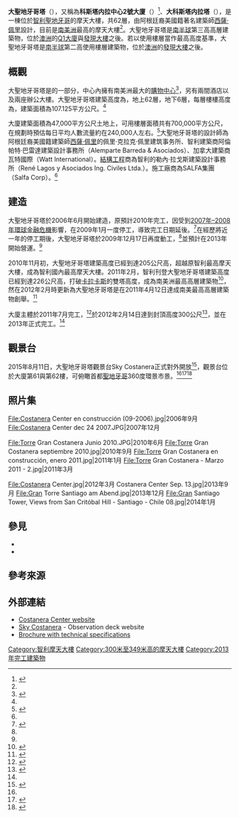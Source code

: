 {{Infobox building
| name = 大聖地牙哥塔<br>Gran Torre Santiago
| image = Gran Torre Santiago, Costanera Center (24847266437).jpg
| image_size = 240px
| status = Complete
| caption = 大聖地牙哥塔，攝於2018年1月。
| building_type = 辦公室
| location = {{CHI}}[[普羅維登西亞_(智利)|普羅維登西亞]]<br>安德烈·貝洛大道2457號
| coordinates = {{coord|33|25|01|S|70|36|24|W|display=inline,title}}
| iso_region =
| top_floor = {{Convert|261|m|ft|0|abbr=on}}<ref name="CTBHU"/>
| antenna_spire = {{Convert|300|m|ft|0|abbr=on}}<ref name="CTBHU"/>
| floor_count = 地上62層、地下6層<ref name="CTBHU">{{cite web |language = en |url = http://skyscrapercenter.com/building/torre-costanera/521 |title = Torre Costanera |work = Council on Tall Buildings and Urban Habitat |accessdate = 2016-08-05 |archive-date = 2016-08-04 |archive-url = https://web.archive.org/web/20160804173504/http://skyscrapercenter.com/building/torre-costanera/521/ |dead-url = yes }}</ref>
| elevator_count = 24座
| cost = 10億美元<ref>{{cite web|language=en|url=http://www.ft.com/cms/s/2/49b0f6be-5205-11e3-8c42-00144feabdc0.html#axzz2zYlgNt7U|title=Chile property: Pro-business Santiago lures foreign entrepreneurs|work=Financial Times|date=2013-11-30|accessdate=2016-08-05|archive-date=2016-03-09|archive-url=https://web.archive.org/web/20160309122254/http://www.ft.com/cms/s/2/49b0f6be-5205-11e3-8c42-00144feabdc0.html#axzz2zYlgNt7U|dead-url=no}}</ref><ref>{{cite web|language=en|url=http://www.scmp.com/news/world/article/1106864/santiagos-gran-torre-skyscraper-viewed-foreboding|title=Santiago's Gran Torre skyscraper viewed with foreboding|work=South China Morning Post|date=2012-12-17|accessdate=2016-08-05|archive-date=2018-07-02|archive-url=https://web.archive.org/web/20180702204627/http://www.scmp.com/news/world/article/1106864/santiagos-gran-torre-skyscraper-viewed-foreboding|dead-url=no}}</ref>
| floor_area = 107,125平方公尺
| start_date = 2006年6月
| topped-out_date    = 2012年2月14日
| completion_date    = 2013年<ref name=OREGON>{{cite news|language=en|title=Gran Santiago Torre serves as perfect wayfinder when walking Chile's capital (video)|url=http://www.oregonlive.com/travel/index.ssf/2014/02/gran_santiago_torre_serve_as_p.html|accessdate=2014-12-15|agency=The Oregonian|date=2014-02-15|archive-date=2018-07-03|archive-url=https://web.archive.org/web/20180703021923/https://www.oregonlive.com/travel/index.ssf/2014/02/gran_santiago_torre_serve_as_p.html|dead-url=no}}</ref>
| architect            = [[西薩·佩里|西薩·佩里]]
| architecture_firm    = 佩里·克拉克·佩里建筑事务所<ref name="CTBHU"/>
| developer = [[桑科薩集團|桑科薩集團]]
}}

'''大聖地牙哥塔'''（{{lang-en|'''Gran Torre Santiago'''}}），又稱為'''科斯塔内拉中心2號大廈'''（{{lang-en|'''Costanera Center Torre 2'''}}）<ref>{{cite web |language=en |url=http://www.costaneracenter.cl/oficinas/pdf/pdfdp.pdf |title=Costanera Center Torre 2 |work=Costanera Center Office web |accessdate=2016-08-05 |deadurl=yes |archiveurl=https://web.archive.org/web/20150908083400/http://www.costaneracenter.cl/oficinas/pdf/pdfdp.pdf |archivedate=2015-09-08 }}</ref>、'''大科斯塔内拉塔'''（{{lang-en|'''Torre Gran Costanera'''}}），是一棟位於[[智利|智利]][[聖地亞哥-德智利|聖地牙哥]]的摩天大樓，共62層，由阿根廷裔美國籍著名建築師[[西薩·佩里|西薩·佩里]]設計，目前是[[南美洲|南美洲]]最高的摩天大樓<ref name="lasegunda"/>。大聖地牙哥塔是[[南半球|南半球]]第三高高層建築物，位於[[澳洲|澳洲]]的[[Q1大廈|Q1大廈]]與[[發現大樓|發現大樓]]之後。若以使用樓層當作最高高度基準，大聖地牙哥塔是[[南半球|南半球]]第二高使用樓層建築物，位於[[澳洲|澳洲]]的[[發現大樓|發現大樓]]之後。

==概觀==
大聖地牙哥塔是{{le|科斯塔内拉中心|Costanera Center}}的一部分，中心內擁有南美洲最大的[[購物中心|購物中心]]<ref>{{cite web|language=es|url=http://www.emol.com/noticias/economia/2011/10/21/509197/horst-paulmann-asegura-que-el-costo-total-de-costanera-center-superara-los-us-1000-millones.html|title=Horst Paulmann reconoce que el costo total de Costanera Center superará los US$ 1.000 millones|work=Emol|date=2011-10-21|accessdate=2016-08-05|archive-date=2019-04-24|archive-url=https://web.archive.org/web/20190424021802/https://www.emol.com/noticias/economia/2011/10/21/509197/horst-paulmann-asegura-que-el-costo-total-de-costanera-center-superara-los-us-1000-millones.html|dead-url=no}}</ref>，另有兩間酒店以及兩座辦公大樓。大聖地牙哥塔建築高度為{{convert|300|m}}，地上62層，地下6層，每層樓樓高度為{{convert|4.1|m}}，建築面積為107.125平方公尺。<ref name="latercera2012"/>
 
大廈建築面積為47,000平方公尺土地上，可用樓層面積共有700,000平方公尺，在規劃時預估每日平均人數流量約在240,000人左右。<ref>{{cite news |language=en |url=http://www.nydailynews.com/life-style/real-estate/chilean-skyscraper-casts-shadow-mile-long-article-1.1217230#ixzz2o22aECeJ |title=Chilean skyscraper casts a shadow more than a mile long |publisher=Chilean Skycraper |date=2012-12-10 |accessdate=2016-08-05 |archive-date=2019-11-30 |archive-url=https://web.archive.org/web/20191130141630/https://www.nydailynews.com/life-style/real-estate/chilean-skyscraper-casts-shadow-mile-long-article-1.1217230#ixzz2o22aECeJ |dead-url=no }}</ref>大聖地牙哥塔的設計師為阿根廷裔美國籍建築師[[西薩·佩里|西薩·佩里]]的佩里·克拉克·佩里建筑事务所、智利建築商阿倫帕特·巴雷達建築設計事務所（Alemparte Barreda & Asociados）、加拿大建築商瓦特國際（Watt International）。[[結構工程|結構工程]]商為智利的勒內·拉戈斯建築設計事務所（René Lagos y Asociados Ing. Civiles Ltda.）。施工廠商為SALFA集團（Salfa Corp）。<ref name="latercera2012"/>

==建造==
大聖地牙哥塔於2006年6月開始建造，原預計2010年完工，因受到[[2007年–2008年環球金融危機|2007年–2008年環球金融危機]]影響，在2009年1月一度停工，導致完工日期延後。<ref>{{cite web |language=en |last=Long |first=Gideon |url=http://news.bbc.co.uk/2/hi/americas/7860069.stm |title=South American skyscraper on hold |publisher=BBC News |date=2009-01-30 |accessdate=2012-02-15 |archive-date=2019-08-12 |archive-url=https://web.archive.org/web/20190812102247/http://news.bbc.co.uk/2/hi/americas/7860069.stm |dead-url=no }}</ref>在經歷將近一年的停工期後，大聖地牙哥塔於2009年12月17日再度動工，<ref name="la2da"/>並預計在2013年開始營運。<ref name="latercera2012"/>
 
2010年11月初，大聖地牙哥塔建築高度已經到達205公尺高，超越原智利最高摩天大樓{{le|鈦金拱石大廈|Titanium La Portada}}，成為智利國內最高摩天大樓。2011年2月，智利{{le|第二類晚報|La Segunda}}刊登大聖地牙哥塔建築高度已經到達226公尺高，打破[[卡拉卡斯|卡拉卡斯]]的{{le|帕奎斯中央大樓|Parque Central Complex}}雙塔高度，成為南美洲最高高層建築物<ref name="la2da">{{cite web |language=es |url=http://www.emol.com/noticias/economia/2012/02/14/526183/costanera-center-alcanza-los-300-metros-y-se-transforma-en-la-torre-mas-alta-de-sudamerica.html |title=Costanera Center se convierte en la torre más alta de Sudamérica |publisher=Emol |date=2011-02-18 |accessdate=2011-06-06 |archive-date=2012-02-16 |archive-url=https://web.archive.org/web/20120216104111/http://www.emol.com/noticias/economia/2012/02/14/526183/costanera-center-alcanza-los-300-metros-y-se-transforma-en-la-torre-mas-alta-de-sudamerica.html |dead-url=no }}</ref>，然{{le|第二類晚報|La Segunda}}在2012年2月時更新為大聖地牙哥塔是在2011年4月12日達成南美最高高層建築物創舉。<ref name="latercera2012">{{cite web |language=es |url=https://www.latercera.com/noticia/costanera-center-alcanza-su-altura-maxima-y-culmina-etapa-de-obra-gruesa/ |title=Costanera Center alcanza su altura máxima y culmina etapa de obra gruesa | Santiago |publisher=La Tercera |date=2012-01-24 |accessdate=2012-02-15 |archive-date=2016-03-04 |archive-url=https://web.archive.org/web/20160304203031/http://www.latercera.com/noticia/santiago/2012/02/1731-430698-9-costanera-center-alcanza-su-altura-maxima-y-culmina-etapa-de-obra-gruesa.shtml |dead-url=no }}</ref>
 
大廈主體於2011年7月完工，<ref>{{cite web |language=es |url=https://www.latercera.com/noticia/terminan-obra-gruesa-de-gran-torre-de-costanera-center/ |title=Terminan obra gruesa de gran torre de Costanera Center |publisher=La Tercera |date=2011-07-07 |accessdate=2012-02-15 |archive-date=2016-03-29 |archive-url=https://web.archive.org/web/20160329023255/http://www.latercera.com/noticia/nacional/2011/07/680-378313-9-terminan-obra-gruesa-de-gran-torre-de-costanera-center.shtml |dead-url=no }}</ref>於2012年2月14日達到封頂高度300公尺<ref name="lasegunda">{{cite web|language=es|url=http://www.lasegunda.com/Noticias/Nacional/2012/02/721619/costanera-center-coloca-la-ultima-pieza-de-la-obra-gruesa|title=Costanera Center es oficialmente el edificio más alto de Latinoámerica|publisher=''{{le|第二類晚報|La Segunda|La Segunda}}''|date=2012-02-14|accessdate=2016-08-05|archive-date=2017-06-30|archive-url=https://web.archive.org/web/20170630152927/http://www.lasegunda.com/Noticias/Nacional/2012/02/721619/costanera-center-coloca-la-ultima-pieza-de-la-obra-gruesa|dead-url=no}}</ref>，並在2013年正式完工。<ref name=OREGON/>

==觀景台==
2015年8月11日，大聖地牙哥塔觀景台Sky Costanera正式對外開放<ref name="24horas.cl">{{cite web|language=es|url=http://www.24horas.cl/nacional/sky-costanera-asi-se-ve-santiago-desde-el-mirador-mas-alto-del-pais-1752557|title=Sky Costanera: Así se ve Santiago desde el mirador más alto del país|work=24horas.cl|date=2015-11-08|accessdate=2016-08-05|archive-date=2016-09-05|archive-url=https://web.archive.org/web/20160905172112/http://www.24horas.cl/nacional/sky-costanera-asi-se-ve-santiago-desde-el-mirador-mas-alto-del-pais-1752557|dead-url=no}}</ref>，觀景台位於大廈第61與第62樓，可俯瞰首都[[聖地亞哥-德智利|聖地牙哥]]360度環景市景。<ref name="24horas.cl"/><ref>{{cite web|language=es|url=http://www.t13.cl/noticia/nacional/costanera-center-abrio-hoy-su-mirador-vista-360-santiago|title=Costanera Center abrió su mirador con vista en 360° a Santiago - Tele 13|author=Tele 13|work=Teletrece|date=2015-08-11|accessdate=2016-08-05|archive-date=2016-07-27|archive-url=https://web.archive.org/web/20160727005346/http://www.t13.cl/noticia/nacional/costanera-center-abrio-hoy-su-mirador-vista-360-santiago|dead-url=no}}</ref><ref>{{cite web|language=es|url=https://www.latercera.com/noticia/mirador-de-torre-costanera-abrio-sus-puertas-este-martes/|title=Mirador de Torre Costanera abrió sus puertas este martes|author=Grupo Copesa|date=2015-08-11|publisher=|accessdate=2016-08-05|archive-date=2015-08-19|archive-url=https://web.archive.org/web/20150819005851/http://www.latercera.com/noticia/negocios/2015/08/655-642526-9-mirador-de-torre-costanera-abrio-sus-puertas-este-martes.shtml|dead-url=no}}</ref>

==照片集==
<gallery>
File:Costanera Center en construcción (09-2006).jpg|2006年9月
File:Costanera Center dec 24 2007.JPG|2007年12月

File:Torre Gran Costanera Junio 2010.JPG|2010年6月
File:Torre Gran Costanera septiembre 2010.jpg|2010年9月
File:Torre Gran Costanera en construcción, enero 2011.jpg|2011年1月
File:Torre Gran Costanera - Marzo 2011 - 2.jpg|2011年3月

File:Costanera Center.jpg|2012年3月
Costanera Center Sep. 13.jpg|2013年9月
File:Gran Torre Santiago am Abend.jpg|2013年12月
File:Gran Santiago Tower, Views from San Critóbal Hill - Santiago - Chile 08.jpg|2014年1月
</gallery>

==參見==
*{{le|南美洲摩天大樓列表|List of tallest buildings in South America}}
*{{le|科斯塔内拉中心|Costanera Center}}

== 參考來源 ==
{{reflist|33em}}

==外部連結==
{{Commons category|Gran Torre Santiago}}
{{Commons category|Costanera Center|科斯塔内拉中心}}
* [http://www.costaneracenter.cl Costanera Center website]{{Wayback|url=http://www.costaneracenter.cl/ |date=20170629210741 }}{{en}}
* [http://www.skycostanera.cl Sky Costanera]{{Wayback|url=http://www.skycostanera.cl/ |date=20200820055823 }} - Observation deck website{{en}}
* [https://web.archive.org/web/20150908083400/http://www.costaneracenter.cl/oficinas/pdf/pdfdp.pdf Brochure with technical specifications]{{en}}

{{摩天大楼}}
{{DEFAULTSORT:Gran Torre Santiago}}
[[Category:智利摩天大樓|Category:智利摩天大樓]]
[[Category:300米至349米高的摩天大樓|Category:300米至349米高的摩天大樓]]
[[Category:2013年完工建築物|Category:2013年完工建築物]]